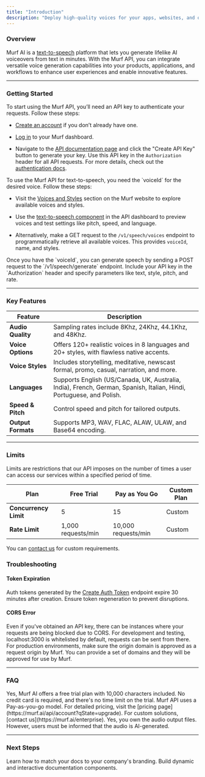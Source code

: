 ```yaml
---
title: "Introduction"
description: "Deploy high-quality voices for your apps, websites, and other services at scale. Engage your users with Murf's natural-sounding voiceovers for chatbots, virtual assistants, VR systems, metaverse games, automobiles, public announcements, IVR, and more."
---
```


### Overview

Murf AI is a [text-to-speech](https://murf.ai/text-to-speech) platform that lets you generate lifelike AI voiceovers from text in minutes. With the Murf API, you can integrate versatile voice generation capabilities into your products, applications, and workflows to enhance user experiences and enable innovative features.

***

### Getting Started

<Accordion title="Step 1: Create an API Key">
  To start using the Murf API, you’ll need an API key to authenticate your requests. Follow these steps:

  * <a href="https://murf.ai/api/signup">Create an account</a> if you don’t already have one.

  * <a href="https://murf.ai/api/dashboard">Log in</a> to your Murf dashboard.

  * Navigate to the <a href="https://murf.ai/api/docs">API documentation page</a> and click the "Create API Key" button to generate your key.
    Use this API key in the `Authorization` header for all API requests. For more details, check out the <a href="https://murf.ai/api/reference#authentication">authentication docs</a>.
</Accordion>

<Accordion title="Step 2: Retrieve Voice Options">
  To use the Murf API for text-to-speech, you need the `voiceId` for the desired voice. Follow these steps:

  * Visit the <a href="https://murf.ai/voices">Voices and Styles</a> section on the Murf website to explore available voices and styles.

  * Use the <a href="https://murf.ai/api/dashboard">text-to-speech component</a> in the API dashboard to preview voices and test settings like pitch, speed, and language.

  * Alternatively, make a GET request to the `/v1/speech/voices` endpoint to programmatically retrieve all available voices. This provides `voiceId`, name, and styles.
</Accordion>

<Accordion title="Step 3: Generate Speech">
  Once you have the `voiceId`, you can generate speech by sending a POST request to the `/v1/speech/generate` endpoint. Include your API key in the `Authorization` header and specify parameters like text, style, pitch, and rate.
</Accordion>

***

### Key Features

| Feature            | Description                                                                                                          |
| ------------------ | -------------------------------------------------------------------------------------------------------------------- |
| **Audio Quality**  | Sampling rates include 8Khz, 24Khz, 44.1Khz, and 48Khz.                                                              |
| **Voice Options**  | Offers 120+ realistic voices in 8 languages and 20+ styles, with flawless native accents.                            |
| **Voice Styles**   | Includes storytelling, meditative, newscast formal, promo, casual, narration, and more.                              |
| **Languages**      | Supports English (US/Canada, UK, Australia, India), French, German, Spanish, Italian, Hindi, Portuguese, and Polish. |
| **Speed & Pitch**  | Control speed and pitch for tailored outputs.                                                                        |
| **Output Formats** | Supports MP3, WAV, FLAC, ALAW, ULAW, and Base64 encoding.                                                            |

***

### Limits

Limits are restrictions that our API imposes on the number of times a user can access our services within a specified period of time.

| **Plan**          | Free Trial           | Pay as You Go           | Custom Plan            |
|---------------|----------------------|-------------------------|------------------------|
| **Concurrency Limit** | 5                  | 15                      | Custom      |
| **Rate Limit**    | 1,000 requests/min   | 10,000 requests/min     | Custom       |


You can [contact us](https://murf.ai/enterprise) for custom requirements.

### Troubleshooting

#### Token Expiration

Auth tokens generated by the [Create Auth Token](https://murf.ai/api/reference#create-auth-token) endpoint expire 30 minutes after creation. Ensure token regeneration to prevent disruptions.

#### CORS Error
Even if you've obtained an API key, there can be instances where your requests are being blocked due to CORS. For development and testing, localhost:3000 is whitelisted by default, requests can be sent from there. For production environments, make sure the origin domain is approved as a request origin by Murf. You can provide a set of domains and they will be approved for use by Murf.

***

### FAQ

<Accordion title="Can I try the API before purchasing?">
  Yes, Murf AI offers a free trial plan with 10,000 characters included. No credit card is required, and there's no time limit on the trial.
</Accordion>

<Accordion title="What is the pricing model for the API?">
  Murf API uses a Pay-as-you-go model. For detailed pricing, visit the [pricing page](https://murf.ai/api/account?qState=upgrade). For custom solutions, [contact us](https://murf.ai/enterprise).
</Accordion>

<Accordion title="Do I own the audio output files?">
  Yes, you own the audio output files. However, users must be informed that the audio is AI-generated.
</Accordion>

***

### Next Steps

<CardGroup cols={2}>
  <Card title="Customize Your Docs" icon="palette" href="https://mintlify.com/docs/settings/global">
    Learn how to match your docs to your company's branding.
  </Card>

  <Card title="Add Components" icon="screwdriver-wrench" href="https://mintlify.com/docs/components/accordion">
    Build dynamic and interactive documentation components.
  </Card>
</CardGroup>